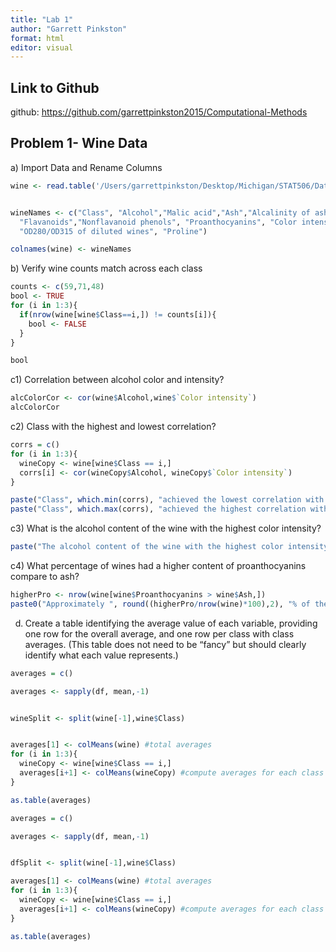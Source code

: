 ```yaml
---
title: "Lab 1"
author: "Garrett Pinkston"
format: html
editor: visual
---
```


## Link to Github

github: <https://github.com/garrettpinkston2015/Computational-Methods>

## Problem 1- Wine Data

a\) Import Data and Rename Columns

```r

wine <- read.table('/Users/garrettpinkston/Desktop/Michigan/STAT506/Data/wine.data',sep=",")


wineNames <- c("Class", "Alcohol","Malic acid","Ash","Alcalinity of ash", "Magnesium", "Total phenols", 
  "Flavanoids","Nonflavanoid phenols", "Proanthocyanins", "Color intensity", "Hue", 
  "OD280/OD315 of diluted wines", "Proline")

colnames(wine) <- wineNames


```

b\) Verify wine counts match across each class

```r
counts <- c(59,71,48)
bool <- TRUE
for (i in 1:3){
  if(nrow(wine[wine$Class==i,]) != counts[i]){
    bool <- FALSE
  }
}

bool

```

c1) Correlation between alcohol color and intensity?

```r
alcColorCor <- cor(wine$Alcohol,wine$`Color intensity`)
alcColorCor

```

c2) Class with the highest and lowest correlation?

```r
corrs = c()
for (i in 1:3){
  wineCopy <- wine[wine$Class == i,]
  corrs[i] <- cor(wineCopy$Alcohol, wineCopy$`Color intensity`)
}

paste("Class", which.min(corrs), "achieved the lowest correlation with a coefficient of", round(min(corrs),4))
paste("Class", which.max(corrs), "achieved the highest correlation with a coefficient of", round(max(corrs),4))


```

c3) What is the alcohol content of the wine with the highest color intensity?

```r
paste("The alcohol content of the wine with the highest color intensity is", wine$Alcohol[which.max(wine$`Color intensity`)])

```

c4) What percentage of wines had a higher content of proanthocyanins compare to ash?

```r
higherPro <- nrow(wine[wine$Proanthocyanins > wine$Ash,])
paste0("Approximately ", round((higherPro/nrow(wine)*100),2), "% of the wines contain higher Proanthocyanins than Ash")


```

d) Create a table identifying the average value of each variable, providing one row for the overall average, and one row per class with class averages. (This table does not need to be “fancy” but should clearly identify what each value represents.)

```r
averages = c()

averages <- sapply(df, mean,-1)


wineSplit <- split(wine[-1],wine$Class)


averages[1] <- colMeans(wine) #total averages
for (i in 1:3){
  wineCopy <- wine[wine$Class == i,]
  averages[i+1] <- colMeans(wineCopy) #compute averages for each class
}

as.table(averages)
```

```r
averages = c()

averages <- sapply(df, mean,-1)


dfSplit <- split(wine[-1],wine$Class)

averages[1] <- colMeans(wine) #total averages
for (i in 1:3){
  wineCopy <- wine[wine$Class == i,]
  averages[i+1] <- colMeans(wineCopy) #compute averages for each class
}

as.table(averages)
```


